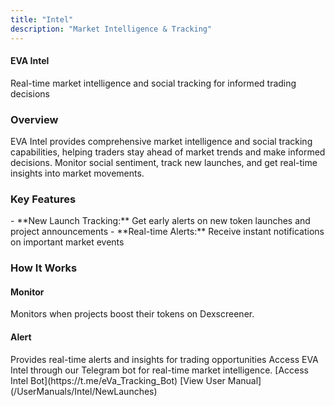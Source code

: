 ```yaml
---
title: "Intel"
description: "Market Intelligence & Tracking"
---
```



<h4 style={{ color: '#f7941d' }}>EVA Intel</h4>
Real-time market intelligence and social tracking for informed trading decisions

<h3 style={{ color: '#ffffff' }}>Overview</h3>
EVA Intel provides comprehensive market intelligence and social tracking capabilities, helping traders stay ahead of market trends and make informed decisions. Monitor social sentiment, track new launches, and get real-time insights into market movements.


<h3 style={{ color: '#ffffff' }}>Key Features</h3>
    - **New Launch Tracking:** Get early alerts on new token launches and project announcements
    - **Real-time Alerts:** Receive instant notifications on important market events

<h3 style={{ color: '#ffffff' }}>How It Works</h3>
<Columns col={3}>
<Card>
<h4 style={{ color: '#f7941d' }}>Monitor</h4>
Monitors when projects boost their tokens on Dexscreener.

</Card> 

<Card>
<h4 style={{ color: '#f7941d' }}>Alert</h4>
Provides real-time alerts and insights for trading opportunities
</Card> 
</Columns>


<Card title="Get Started">
  Access EVA Intel through our Telegram bot for real-time market intelligence.

  <Columns cols={2}>
    <Note>
      [Access Intel Bot](https://t.me/eVa_Tracking_Bot)
    </Note>
    <Tip>
      [View User Manual](/UserManuals/Intel/NewLaunches)
    </Tip>
  </Columns>
</Card>

